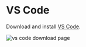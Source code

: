 # VS Code

Download and install [VS Code](https://code.visualstudio.com/download).

![vs code download page](./vs-code.png)
